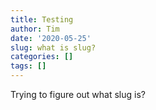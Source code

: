 ```yaml
---
title: Testing
author: Tim
date: '2020-05-25'
slug: what is slug?
categories: []
tags: []
---
```


Trying to figure out what slug is?